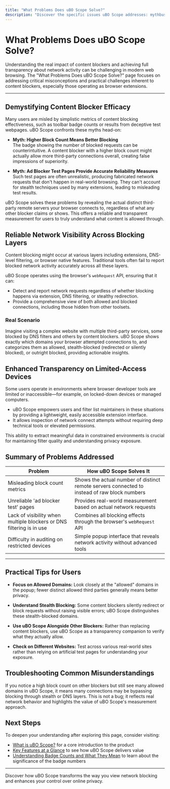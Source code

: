```yaml
---
title: "What Problems Does uBO Scope Solve?"
description: "Discover the specific issues uBO Scope addresses: mythbusting content blocker efficacy, providing reliable network visibility regardless of other blockers, and enhancing transparency on limited-access devices."
---
```


# What Problems Does uBO Scope Solve?

Understanding the real impact of content blockers and achieving full transparency about network activity can be challenging in modern web browsing. The "What Problems Does uBO Scope Solve?" page focuses on addressing critical misconceptions and practical challenges inherent to content blockers, especially those operating as browser extensions.

---

## Demystifying Content Blocker Efficacy

Many users are misled by simplistic metrics of content blocking effectiveness, such as toolbar badge counts or results from deceptive test webpages. uBO Scope confronts these myths head-on:

- **Myth: Higher Block Count Means Better Blocking**  
  The badge showing the number of blocked requests can be counterintuitive. A content blocker with a higher block count might actually allow more third-party connections overall, creating false impressions of superiority.

- **Myth: Ad Blocker Test Pages Provide Accurate Reliability Measures**  
  Such test pages are often unrealistic, producing fabricated network requests that don't happen in real-world browsing. They can't account for stealth techniques used by many extensions, leading to misleading test results.

uBO Scope solves these problems by revealing the actual distinct third-party remote servers your browser connects to, regardless of what any other blocker claims or shows. This offers a reliable and transparent measurement for users to truly understand what content is allowed through.


## Reliable Network Visibility Across Blocking Layers

Content blocking might occur at various layers including extensions, DNS-level filtering, or browser native features. Traditional tools often fail to report blocked network activity accurately across all these layers.

uBO Scope operates using the browser's `webRequest` API, ensuring that it can:

- Detect and report network requests regardless of whether blocking happens via extension, DNS filtering, or stealthy redirection.
- Provide a comprehensive view of both allowed and blocked connections, including those hidden from other toolsets.

### Real Scenario
Imagine visiting a complex website with multiple third-party services, some blocked by DNS filters and others by content blockers. uBO Scope shows exactly which domains your browser attempted connections to, and categorizes them as allowed, stealth-blocked (redirected or silently blocked), or outright blocked, providing actionable insights.


## Enhanced Transparency on Limited-Access Devices

Some users operate in environments where browser developer tools are limited or inaccessible—for example, on locked-down devices or managed computers.

- uBO Scope empowers users and filter list maintainers in these situations by providing a lightweight, easily accessible extension interface.
- It allows inspection of network connect attempts without requiring deep technical tools or elevated permissions.

This ability to extract meaningful data in constrained environments is crucial for maintaining filter quality and understanding privacy exposure.


## Summary of Problems Addressed

| Problem                                         | How uBO Scope Solves It                                 |
|-------------------------------------------------|---------------------------------------------------------|
| Misleading block count metrics                   | Shows the actual number of distinct remote servers connected to instead of raw block numbers |
| Unreliable 'ad blocker test' pages               | Provides real-world measurement based on actual network requests |
| Lack of visibility when multiple blockers or DNS filtering is in use | Combines all blocking effects through the browser's `webRequest` API |
| Difficulty in auditing on restricted devices     | Simple popup interface that reveals network activity without advanced tools |


---

## Practical Tips for Users

- **Focus on Allowed Domains:** Look closely at the "allowed" domains in the popup; fewer distinct allowed third parties generally means better privacy.

- **Understand Stealth Blocking:** Some content blockers silently redirect or block requests without raising visible errors; uBO Scope distinguishes these stealth-blocked domains.

- **Use uBO Scope Alongside Other Blockers:** Rather than replacing content blockers, use uBO Scope as a transparency companion to verify what they actually allow.

- **Check on Different Websites:** Test across various real-world sites rather than relying on artificial test pages for understanding your exposure.


## Troubleshooting Common Misunderstandings

If you notice a high block count on other blockers but still see many allowed domains in uBO Scope, it means many connections may be bypassing blocking through stealth or DNS layers. This is not a bug; it reflects real network behavior and highlights the value of uBO Scope's measurement approach.


## Next Steps

To deepen your understanding after exploring this page, consider visiting:

- [What is uBO Scope?](../getting-started-intro/product-overview) for a core introduction to the product
- [Key Features at a Glance](../../use-cases-features/feature-overview) to see how uBO Scope delivers value
- [Understanding Badge Counts and What They Mean](../../core-workflows/understanding-badge-counts) to learn about the significance of the badge numbers

---

Discover how uBO Scope transforms the way you view network blocking and enhances your control over online privacy.
